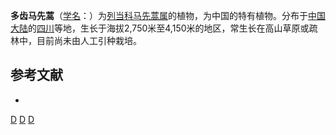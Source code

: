 {{Speciesbox 
| genus = Pedicularis
| species = polyodonta
| authority =  [[李惠林|H. L. Li]]
}}
'''多齿马先蒿'''（[[学名|学名]]：{{lang|la|''Pedicularis polyodonta''}}）为[[列当科|列当科]][[马先蒿属|马先蒿属]]的植物，为中国的特有植物。分布于[[中国大陆|中国大陆]]的[[四川|四川]]等地，生长于海拔2,750米至4,150米的地区，常生长在高山草原或疏林中，目前尚未由人工引种栽培。

== 参考文献 ==
<div class="references-small">
* {{cite web| url =http://www.bioinfo.cn/db05/KmzwSpecies.php?action=view&id=21370| title =多齿马先蒿| work =《中国高等植物数据库全库》| publisher =中国科学院微生物研究所| author =昆明植物研究所| accessdate =2009-02-25| deadurl =yes| archiveurl =https://web.archive.org/web/20160305024921/http://www.bioinfo.cn/db05/KmzwSpecies.php?action=view&id=21370| archivedate =2016-03-05}}
</div>
{{Taxonbar|from=Q10933223}}

[[Category:马先蒿属|D]]
[[Category:中國特有植物|D]]
[[Category:四川植物|D]]